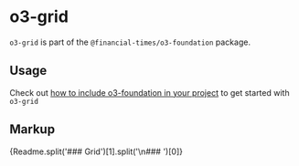 
<Meta title="Core/o3-foundation/o3-grid/Readme" />

# o3-grid

`o3-grid` is part of the `@financial-times/o3-foundation` package.

## Usage

Check out [how to include o3-foundation in your project](?path=/docs/core-o3-foundation-readme--jsx-documentation#usage) to get started with `o3-grid`

## Markup

<Markdown>{Readme.split('### Grid')[1].split('\n### ')[0]}</Markdown>

